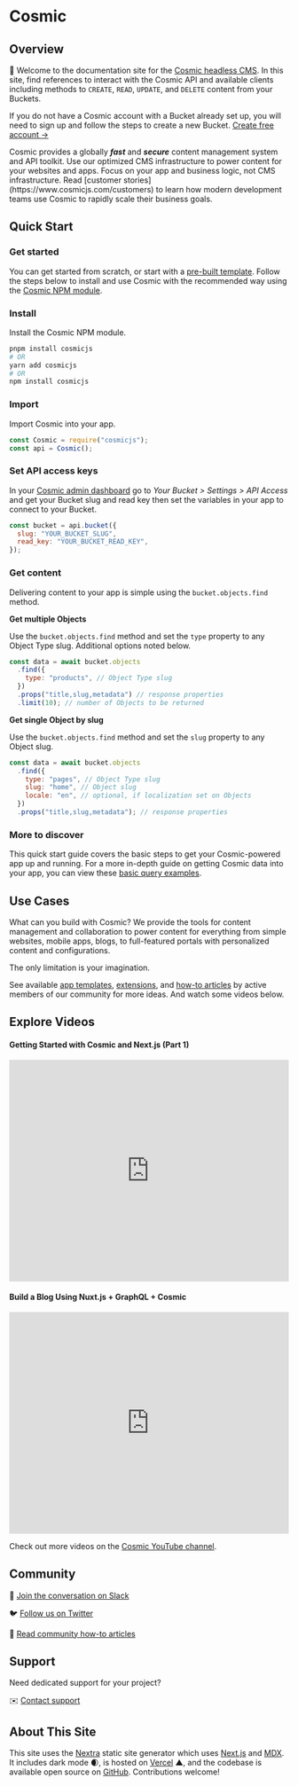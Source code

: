 
# Cosmic

<Features />

## Overview

👋 Welcome to the documentation site for the [Cosmic headless CMS](https://www.cosmicjs.com). In this site, find references to interact with the Cosmic API and available clients including methods to `CREATE`, `READ`, `UPDATE`, and `DELETE` content from your Buckets.

If you do not have a Cosmic account with a Bucket already set up, you will need to sign up and follow the steps to create a new Bucket. [Create free account →](https://app.cosmicjs.com/signup)

<Callout emoji="🚀">
  Cosmic provides a globally
  <i>
    <b>fast</b>
  </i>
  and
  <i>
    <b>secure</b>
  </i>
  content management system and API toolkit. Use our optimized CMS
  infrastructure to power content for your websites and apps. Focus on your app
  and business logic, not CMS infrastructure. Read [customer
  stories](https://www.cosmicjs.com/customers) to learn how modern development
  teams use Cosmic to rapidly scale their business goals.
</Callout>

## Quick Start

### Get started

You can get started from scratch, or start with a [pre-built template](https://www.cosmicjs.com/apps). Follow the steps below to install and use Cosmic with the recommended way using the [Cosmic NPM module](https://www.npmjs.com/package/cosmicjs).

### Install

Install the Cosmic NPM module.

```bash
pnpm install cosmicjs
# OR
yarn add cosmicjs
# OR
npm install cosmicjs
```

### Import

Import Cosmic into your app.

```js
const Cosmic = require("cosmicjs");
const api = Cosmic();
```

### Set API access keys

In your [Cosmic admin dashboard](https://app.cosmicjs.com/login) go to *Your Bucket > Settings > API Access* and get your Bucket slug and read key then set the variables in your app to connect to your Bucket.

```js
const bucket = api.bucket({
  slug: "YOUR_BUCKET_SLUG",
  read_key: "YOUR_BUCKET_READ_KEY",
});
```

### Get content

Delivering content to your app is simple using the `bucket.objects.find` method.

**Get multiple Objects**

Use the `bucket.objects.find` method and set the `type` property to any Object Type slug. Additional options noted below.

```js
const data = await bucket.objects
  .find({
    type: "products", // Object Type slug
  })
  .props("title,slug,metadata") // response properties
  .limit(10); // number of Objects to be returned
```

**Get single Object by slug**

Use the `bucket.objects.find` method and set the `slug` property to any Object slug.

```js
const data = await bucket.objects
  .find({
    type: "pages", // Object Type slug
    slug: "home", // Object slug
    locale: "en", // optional, if localization set on Objects
  })
  .props("title,slug,metadata"); // response properties
```

### More to discover

This quick start guide covers the basic steps to get your Cosmic-powered app up and running. For a more in-depth guide on getting Cosmic data into your app, you can view these [basic query examples](/examples/basic-queries).

## Use Cases

What can you build with Cosmic? We provide the tools for content management and collaboration to power content for everything from simple websites, mobile apps, blogs, to full-featured portals with personalized content and configurations.

<Callout>The only limitation is your imagination.</Callout>

See available [app templates](https://www.cosmicjs.com/apps), [extensions](https://www.cosmicjs.com/extensions), and [how-to articles](https://www.cosmicjs.com/articles) by active members of our community for more ideas. And watch some videos below.

## Explore Videos

#### Getting Started with Cosmic and Next.js (Part 1)

<iframe
  width="100%"
  height="400"
  src="https://www.youtube.com/embed/NZA1dF2IDqQ"
  title="YouTube video player"
  frameBorder="0"
  allow="accelerometer; autoplay; clipboard-write; encrypted-media; gyroscope; picture-in-picture"
  allowFullScreen
></iframe>

#### Build a Blog Using Nuxt.js + GraphQL + Cosmic

<iframe
  width="100%"
  height="400"
  src="https://www.youtube.com/embed/8-1XcAmECfc"
  title="YouTube video player"
  frameBorder="0"
  allow="accelerometer; autoplay; clipboard-write; encrypted-media; gyroscope; picture-in-picture"
  allowFullScreen
></iframe>

Check out more videos on the [Cosmic YouTube channel](https://www.youtube.com/c/CosmicJS).

## Community

💬 [Join the conversation on Slack](https://cosmicslack.herokuapp.com/)

🐦 [Follow us on Twitter](https://twitter.com/cosmicjs)

📃 [Read community how-to articles](https://www.cosmicjs.com/articles)

## Support

Need dedicated support for your project?

✉️ [Contact support](https://www.cosmicjs.com/contact)

## About This Site

This site uses the [Nextra](https://github.com/shuding/nextra) static site generator which uses [Next.js](https://nextjs.org/) and [MDX](https://mdxjs.com/). It includes dark mode 🌒, is hosted on [Vercel](https://vercel.com/) ▲, and the codebase is available open source on [GitHub](https://github.com/cosmicjs/cosmic-docs).
Contributions welcome!
